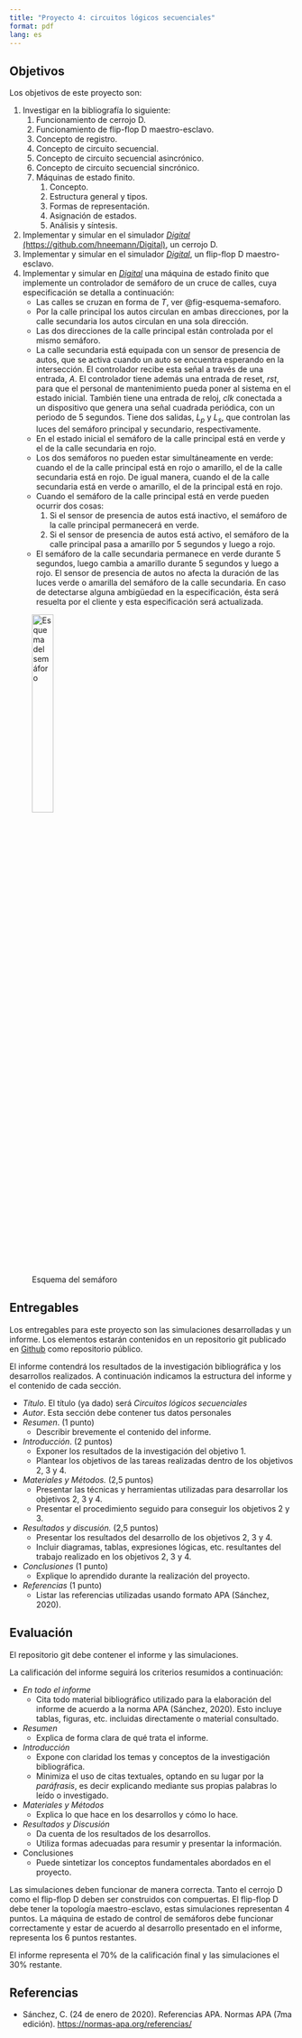 ```yaml
---
title: "Proyecto 4: circuitos lógicos secuenciales"
format: pdf
lang: es
---
```


## Objetivos

Los objetivos de este proyecto son:

1. Investigar en la bibliografía lo siguiente:
    1. Funcionamiento de cerrojo D.
    2. Funcionamiento de flip-flop D maestro-esclavo.
    3. Concepto de registro.
    4. Concepto de circuito secuencial.
    5. Concepto de circuito secuencial asincrónico.
    6. Concepto de circuito secuencial sincrónico.
    7. Máquinas de estado finito.
        1. Concepto.
        2. Estructura general y tipos.
        3. Formas de representación.
        4. Asignación de estados.
        5. Análisis y síntesis.

2. Implementar y simular en el simulador [*Digital* (https://github.com/hneemann/Digital)](https://github.com/hneemann/Digital), un cerrojo D.
3. Implementar y simular en el simulador [*Digital*](https://github.com/hneemann/Digital), un flip-flop D maestro-esclavo.
4. Implementar y simular en [*Digital*](https://github.com/hneemann/Digital) una máquina de estado finito que implemente un controlador de semáforo de un cruce de calles, cuya especificación se detalla a continuación:
    - Las calles se cruzan en forma de *T*, ver @fig-esquema-semaforo.
    - Por la calle principal los autos circulan en ambas direcciones, por la calle secundaria los autos circulan en una sola dirección.
    - Las dos direcciones de la calle principal están controlada por el mismo semáforo.
    - La calle secundaria está equipada con un sensor de presencia de autos, que se activa cuando un auto se encuentra esperando en la intersección. El controlador recibe esta señal a través de una entrada, $A$. El controlador tiene además una entrada de reset, $rst$, para que el personal de mantenimiento pueda poner al sistema en el estado inicial. También tiene una entrada de reloj, $clk$ conectada a un dispositivo que genera una señal cuadrada periódica, con un periodo de 5 segundos. Tiene dos salidas, $L_p$ y $L_s$, que controlan las luces del semáforo principal y secundario, respectivamente. 
    - En el estado inicial el semáforo de la calle principal está en verde y el de la calle secundaria en rojo.
    - Los dos semáforos no pueden estar simultáneamente en verde: cuando el de la calle principal está en rojo o amarillo, el de la calle secundaria está en rojo. De igual manera, cuando el de la calle secundaria está en verde o amarillo, el de la principal está en rojo.
    - Cuando el semáforo de la calle principal está en verde pueden ocurrir dos cosas:
        1. Si el sensor de presencia de autos está inactivo, el semáforo de la calle principal permanecerá en verde.
        2. Si el sensor de presencia de autos está activo, el semáforo de la calle principal pasa a amarillo por 5 segundos y luego a rojo.
    - El semáforo de la calle secundaria permanece en verde durante 5 segundos, luego cambia a amarillo durante 5 segundos y luego a rojo. El sensor de presencia de autos no afecta la duración de las luces verde o amarilla del semáforo de la calle secundaria.
En caso de detectarse alguna ambigüedad en la especificación, ésta será resuelta por el cliente y esta especificación será actualizada.

![Esquema del semáforo](images/esquema-semaforo.png){width=30% #fig-esquema-semaforo}

## Entregables

Los entregables para este proyecto son las simulaciones desarrolladas y un informe. Los elementos estarán contenidos en un repositorio git publicado en [Github](https://github.com/) como repositorio público.

El informe contendrá los resultados de la investigación bibliográfica y los desarrollos realizados. A continuación indicamos la estructura del informe y el contenido de cada sección.

- *Título*. El título (ya dado) será *Circuitos lógicos secuenciales*
- *Autor*. Esta sección debe contener tus datos personales
- *Resumen*. (1 punto)
    - Describir brevemente el contenido del informe.
- *Introducción*. (2 puntos)
    - Exponer los resultados de la investigación del objetivo 1.
    - Plantear los objetivos de las tareas realizadas dentro de los objetivos 2, 3 y 4.
- *Materiales y Métodos.* (2,5 puntos)
    - Presentar las técnicas y herramientas utilizadas para desarrollar los objetivos 2, 3 y 4.
    - Presentar el procedimiento seguido para conseguir los objetivos 2 y 3.
- *Resultados y discusión.* (2,5 puntos)
    - Presentar los resultados del desarrollo de los objetivos 2, 3 y 4.
    - Incluir diagramas, tablas, expresiones lógicas, etc. resultantes del trabajo realizado en los objetivos 2, 3 y 4.
- *Conclusiones* (1 punto)
    - Explique lo aprendido durante la realización del proyecto.
- *Referencias* (1 punto)
    - Listar las referencias utilizadas usando formato APA (Sánchez, 2020).

## Evaluación

El repositorio git debe contener el informe y las simulaciones.

La calificación del informe seguirá los criterios resumidos a continuación:

- *En todo el informe*
    - Cita todo material bibliográfico utilizado para la elaboración del informe de acuerdo a la norma APA (Sánchez, 2020). Esto incluye tablas, figuras, etc. incluidas directamente o material consultado. 
- *Resumen*
    - Explica de forma clara de qué trata el informe.
- *Introducción*
    - Expone con claridad los temas y conceptos de la investigación bibliográfica.
    - Minimiza el uso de citas textuales, optando en su lugar por la *paráfrasis*, es decir explicando mediante sus propias palabras lo leído o investigado.
- *Materiales y Métodos*
    - Explica lo que hace en los desarrollos y cómo lo hace.
- *Resultados y Discusión*
    - Da cuenta de los resultados de los desarrollos.
    - Utiliza formas adecuadas para resumir y presentar la información.
- Conclusiones
    - Puede sintetizar los conceptos fundamentales abordados en el proyecto.

Las simulaciones deben funcionar de manera correcta. Tanto el cerrojo D como el flip-flop D deben ser construidos con compuertas. El flip-flop D debe tener la topología maestro-esclavo, estas simulaciones representan 4 puntos. La máquina de estado de control de semáforos debe funcionar correctamente y estar de acuerdo al desarrollo presentado en el informe, representa los 6 puntos restantes.

El informe representa el 70% de la calificación final y las simulaciones el 30% restante.

## Referencias

- Sánchez, C. (24 de enero de 2020). Referencias APA. Normas APA \(7ma edición\). <https://normas-apa.org/referencias/>
